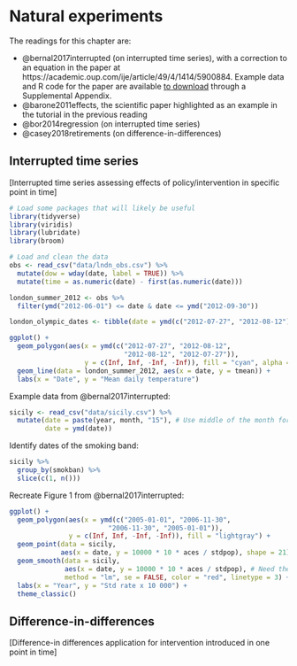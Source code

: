 # Natural experiments

The readings for this chapter are: 

- @bernal2017interrupted (on interrupted time series), with a correction to an equation in the paper at https://academic.oup.com/ije/article/49/4/1414/5900884. Example data and R code for the paper are available [to download](https://oup.silverchair-cdn.com/oup/backfile/Content_public/Journal/ije/49/4/10.1093_ije_dyaa118/1/dyaa118_supplementary_data.zip?Expires=1623897009&Signature=BzYQrBg60cMKHYeDU~OIZYIFuRgEIPwQsWMjzON0dB~fL8y-8x4xdGIJQBBPgDxBIoUIGnjmShVf1jlVqzloo3IldAdVC78TZ~~XseYdJ9c590QRAR6m7mH~VbPe-fCnQSnZF0z2Qw9PZcSGITZeNr4YXPVY-~gtpgBeZiN0MpgEVBLVT5fYhhQBGbp0vxl1bKdUfNtF71fdVJrglkhSG8-M24A07LmAr8jThx4MQmSAzKCxA4VZLRE6To8zC3-rJlxyWiqrSTFsVQM2SN4R6UuxYoRsILRcIAr2sUfqgmaSlxBiYAf71PdGSrnBcXX3l0l7yuAftX5PYTwMKTyxOA__&Key-Pair-Id=APKAIE5G5CRDK6RD3PGA) through a Supplemental Appendix.
- @barone2011effects, the scientific paper highlighted as an example in the tutorial in the previous reading
- @bor2014regression (on interrupted time series)
- @casey2018retirements (on difference-in-differences)

## Interrupted time series

[Interrupted time series assessing effects of policy/intervention in specific point in time]

```r
# Load some packages that will likely be useful
library(tidyverse)
library(viridis)
library(lubridate)
library(broom)

# Load and clean the data
obs <- read_csv("data/lndn_obs.csv") %>% 
  mutate(dow = wday(date, label = TRUE)) %>% 
  mutate(time = as.numeric(date) - first(as.numeric(date)))
```

```r
london_summer_2012 <- obs %>% 
  filter(ymd("2012-06-01") <= date & date <= ymd("2012-09-30"))

london_olympic_dates <- tibble(date = ymd(c("2012-07-27", "2012-08-12")))

ggplot() + 
  geom_polygon(aes(x = ymd(c("2012-07-27", "2012-08-12", 
                             "2012-08-12", "2012-07-27")), 
                   y = c(Inf, Inf, -Inf, -Inf)), fill = "cyan", alpha = 0.2) + 
  geom_line(data = london_summer_2012, aes(x = date, y = tmean)) + 
  labs(x = "Date", y = "Mean daily temperature")
```

Example data from @bernal2017interrupted: 

```r
sicily <- read_csv("data/sicily.csv") %>% 
  mutate(date = paste(year, month, "15"), # Use middle of the month for plotting
         date = ymd(date))
```

Identify dates of the smoking band: 

```r
sicily %>% 
  group_by(smokban) %>% 
  slice(c(1, n()))
```


Recreate Figure 1 from @bernal2017interrupted: 

```r
ggplot() + 
  geom_polygon(aes(x = ymd(c("2005-01-01", "2006-11-30", 
                         "2006-11-30", "2005-01-01")), 
               y = c(Inf, Inf, -Inf, -Inf)), fill = "lightgray") + 
  geom_point(data = sicily, 
             aes(x = date, y = 10000 * 10 * aces / stdpop), shape = 21) + 
  geom_smooth(data = sicily, 
              aes(x = date, y = 10000 * 10 * aces / stdpop), # Need the extra 10 to line up with Figure in paper---figure out why
              method = "lm", se = FALSE, color = "red", linetype = 3) + 
  labs(x = "Year", y = "Std rate x 10 000") + 
  theme_classic()
```


## Difference-in-differences

[Difference-in differences application for intervention introduced in one point in time]